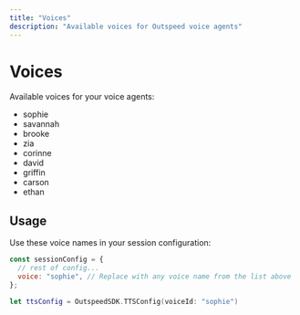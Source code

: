```yaml
---
title: "Voices"
description: "Available voices for Outspeed voice agents"
---
```


# Voices

Available voices for your voice agents:

- sophie
- savannah
- brooke
- zia
- corinne
- david
- griffin
- carson
- ethan

## Usage

Use these voice names in your session configuration:

```javascript
const sessionConfig = {
  // rest of config...
  voice: "sophie", // Replace with any voice name from the list above
};
```

```swift
let ttsConfig = OutspeedSDK.TTSConfig(voiceId: "sophie")
``` 